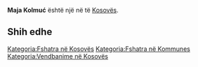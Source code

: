 {{Fshat në Kosovës
 | Emri                = Maja Kolmuć
| srp_N_name = Maja Kolmuć
| srp_N_FULL_NAME_RO = Maja Kolmuć
| srp_N_FULL_NAME_ND_RO = Maja Kolmuc
| srp_N_SORT_NAME_RG = KOLMUC MAJA
| srp_N_FULL_NAME_RG = Kolmuć, Maja
| srp_N_FULL_NAME_ND_RG = Kolmuc, Maja

 | Emri (Rasa dhanore) = 
 | Figura              = 
 | Shteti              = Kosovo
 | Komuna              = 
 | Kodi postar         = 
 | Sipërfaqja          = 

 | Popullsia           = 

 | Regj. i popullsisë  = 
 | Dend. e popullsisë  = 
 | Faqja zyrtare       = 
 <!--- Koordinatat ----> 
 | Gjerësia            = 42.708333
 | Gjatësia            = 20.183056
 | Lartësia            = 
}}
'''Maja Kolmuć''' është një [[]] në [[]] të [[Kosovës]].

<!-- == Gjeografia == -->
<!-- == Historia == -->
<!-- == Demografia == -->
== Shih edhe ==
{{Komuna }}
{{Kosovo-Administrata-Cung}}

[[Kategoria:Fshatra në Kosovës]]
[[Kategoria:Fshatra në Kommunes ]]
[[Kategoria:Vendbanime në Kosovës]]
